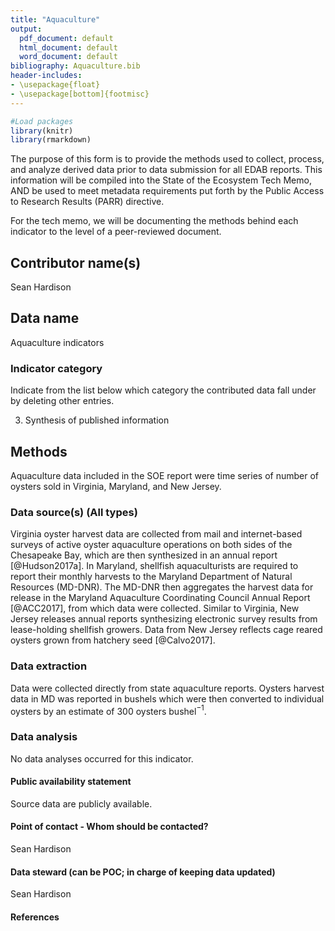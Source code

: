 ```yaml
---
title: "Aquaculture"
output:
  pdf_document: default
  html_document: default
  word_document: default
bibliography: Aquaculture.bib
header-includes: 
- \usepackage{float}
- \usepackage[bottom]{footmisc}
---
```

<!-- STOP!!!!! INSERT THE FILE NAME OF YOUR .bib BIBLIOGRAPHY ABOVE.--> 

```r

#Load packages
library(knitr)
library(rmarkdown)

```

The purpose of this form is to provide the methods used to collect, process, and analyze derived data prior to data submission for all EDAB reports. This information will be compiled into the State of the Ecosystem Tech Memo, AND be used to meet metadata requirements put forth by the Public Access to Research Results (PARR) directive. 

For the tech memo, we will be documenting the methods behind each indicator to the level of a peer-reviewed document.


## Contributor name(s)
Sean Hardison

## Data name
Aquaculture indicators

### Indicator category 
Indicate from the list below which category the contributed data fall under by deleting other entries.

<!--
1. Database pull
2. Database pull with analysis-->
3. Synthesis of published information
<!--4. Extensive analysis; not yet published
5. Published methods-->


## Methods
Aquaculture data included in the SOE report were time series of number of oysters sold in Virginia, Maryland, and New Jersey. 


### Data source(s) (All types)
Virginia oyster harvest data are collected from mail and internet-based surveys of active oyster aquaculture operations on both sides of the Chesapeake Bay, which are then synthesized in an annual report [@Hudson2017a]. In Maryland, shellfish aquaculturists are required to report their monthly harvests to the Maryland Department of Natural Resources (MD-DNR). The MD-DNR then aggregates the harvest data for release in the Maryland Aquaculture Coordinating Council Annual Report [@ACC2017], from which data were collected. Similar to Virginia, New Jersey releases annual reports synthesizing electronic survey results from lease-holding shellfish growers. Data from New Jersey reflects cage reared oysters grown from hatchery seed [@Calvo2017]. 


### Data extraction 
Data were collected directly from state aquaculture reports. Oysters harvest data in MD was reported in bushels which were then converted to individual oysters by an estimate of 300 oysters bushel$^{-1}$.

### Data analysis
No data analyses occurred for this indicator.

#### Public availability statement
Source data are publicly available.

#### Point of contact - Whom should be contacted?
Sean Hardison

#### Data steward (can be POC; in charge of keeping data updated)
Sean Hardison

#### References
<!-- References must be submitted in BibTeX format. When compiling this document, they will appear in this section. There is no need to write them out here. Don't forget to include the name of your .bib file in the YAML header (fill in XYZ.bib in YAML header)!!!!!--> 







